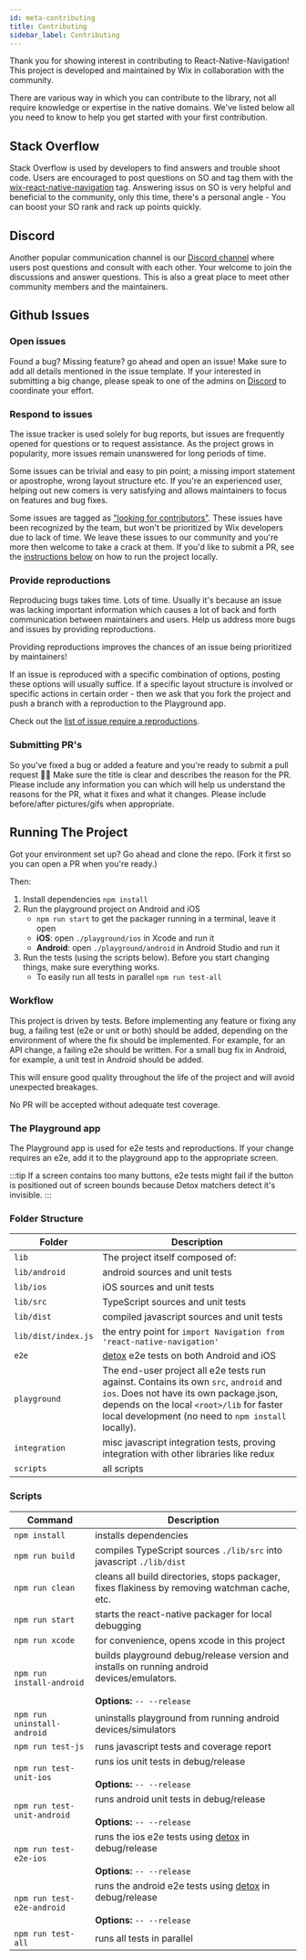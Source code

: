 ```yaml
---
id: meta-contributing
title: Contributing
sidebar_label: Contributing
---
```


Thank you for showing interest in contributing to React-Native-Navigation! This project is developed and maintained by Wix in collaboration with the community.

There are various way in which you can contribute to the library, not all require knowledge or expertise in the native domains. We've listed below all you need to know to help you get started with your first contribution.

## Stack Overflow

Stack Overflow is used by developers to find answers and trouble shoot code. Users are encouraged to post questions on SO and tag them with the [wix-react-native-navigation](https://stackoverflow.com/questions/tagged/wix-react-native-navigation) tag. Answering issus on SO is very helpful and beneficial to the community, only this time, there's a personal angle - You can boost your SO rank and rack up points quickly.

## Discord

Another popular communication channel is our [Discord channel](https://discord.gg/DhkZjq2) where users post questions and consult with each other. Your welcome to join the discussions and answer questions. This is also a great place to meet other community members and the maintainers.

## Github Issues

### Open issues
Found a bug? Missing feature? go ahead and open an issue! Make sure to add all details mentioned in the issue template. If your interested in submitting a big change, please speak to one of the admins on [Discord](#discord) to coordinate your effort.

### Respond to issues
The issue tracker is used solely for bug reports, but issues are frequently opened for questions or to request assistance. As the project grows in popularity, more issues remain unanswered for long periods of time.

Some issues can be trivial and easy to pin point; a missing import statement or apostrophe, wrong layout structure etc. If you're an experienced user, helping out new comers is very satisfying and allows maintainers to focus on features and bug fixes.

Some issues are tagged as ["looking for contributors"](https://github.com/wix/react-native-navigation/labels/user%3A%20looking%20for%20contributors). These issues have been recognized by the team, but won't be prioritized by Wix developers due to lack of time. We leave these issues to our community and you're more then welcome to take a crack at them. If you'd like to submit a PR, see the [instructions below](#running-the-project) on how to run the project locally.

### Provide reproductions
Reproducing bugs takes time. Lots of time. Usually it's because an issue was lacking important information which causes a lot of back and forth communication between maintainers and users. Help us address more bugs and issues by providing reproductions.

Providing reproductions improves the chances of an issue being prioritized by maintainers!

If an issue is reproduced with a specific combination of options, posting these options will usually suffice. If a specific layout structure is involved or specific actions in certain order - then we ask that you fork the project and push a branch with a reproduction to the Playground app.

Check out the [list of issue require a reproductions](https://github.com/wix/react-native-navigation/labels/user%3A%20requires%20reproduction).

### Submitting PR's
So you've fixed a bug or added a feature and you're ready to submit a pull request 🎉🎊 Make sure the title is clear and describes the reason for the PR. Please include any information you can which will help us understand the reasons for the PR, what it fixes and what it changes. Please include before/after pictures/gifs when appropriate.

## Running The Project
Got your environment set up? Go ahead and clone the repo. (Fork it first so you can open a PR when you're ready.)

Then:

1. Install dependencies `npm install`
2. Run the playground project on Android and iOS
    - `npm run start` to get the packager running in a terminal, leave it open
    - **iOS**: open `./playground/ios` in Xcode and run it
    - **Android**: open `./playground/android` in Android Studio and run it
3. Run the tests (using the scripts below). Before you start changing things, make sure everything works.
	- To easily run all tests in parallel `npm run test-all`

### Workflow
This project is driven by tests. Before implementing any feature or fixing any bug, a failing test (e2e or unit or both) should be added, depending on the environment of where the fix should be implemented. For example, for an API change, a failing e2e should be written. For a small bug fix in Android, for example, a unit test in Android should be added.

This will ensure good quality throughout the life of the project and will avoid unexpected breakages.

No PR will be accepted without adequate test coverage.

### The Playground app
The Playground app is used for e2e tests and reproductions. If your change requires an e2e, add it to the playground app to the appropriate screen.

:::tip
If a screen contains too many buttons, e2e tests might fail if the button is positioned out of screen bounds because Detox matchers detect it's invisible.
:::

### Folder Structure

| Folder | Description |
| ------ | ----------- |
| `lib` | The project itself composed of: |
| `lib/android` | android sources and unit tests |
| `lib/ios` | iOS sources and unit tests |
| `lib/src` | TypeScript sources and unit tests |
| `lib/dist` | compiled javascript sources and unit tests |
| `lib/dist/index.js` | the entry point for `import Navigation from 'react-native-navigation'` |
| `e2e` | [detox](https://github.com/wix/detox) e2e tests on both Android and iOS |
| `playground` | The end-user project all e2e tests run against. Contains its own `src`, `android` and `ios`. Does not have its own package.json, depends on the local `<root>/lib` for faster local development (no need to `npm install` locally). |
| `integration` | misc javascript integration tests, proving integration with other libraries like redux |
| `scripts` | all scripts |

### Scripts

| Command | Description |
| ------- | ----------- |
| `npm install` | installs dependencies |
| `npm run build` | compiles TypeScript sources `./lib/src` into javascript `./lib/dist` |
| `npm run clean` | cleans all build directories, stops packager, fixes flakiness by removing watchman cache, etc. |
| `npm run start` | starts the react-native packager for local debugging |
| `npm run xcode` | for convenience, opens xcode in this project |
| `npm run install-android`  |  builds playground debug/release version and installs on running android devices/emulators. <br></br> **Options:** `-- --release` |
| `npm run uninstall-android` | uninstalls playground from running android devices/simulators |
| `npm run test-js` | runs javascript tests and coverage report |
| `npm run test-unit-ios` | runs ios unit tests in debug/release <br></br> **Options:** `-- --release` |
| `npm run test-unit-android` | runs android unit tests in debug/release <br></br> **Options:** `-- --release` |
| `npm run test-e2e-ios` | runs the ios e2e tests using [detox](https://github.com/wix/detox) in debug/release <br></br> **Options:** `-- --release`|
| `npm run test-e2e-android` | runs the android e2e tests using [detox](https://github.com/wix/detox) in debug/release <br></br> **Options:** `-- --release` |
| `npm run test-all` | runs all tests in parallel |
